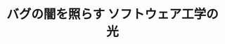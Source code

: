 ﻿---
title: "バグの闇を照らす ソフトウェア工学の光"
category: "情報理工"
vol: "77"
interviewee: "権藤 克彦"
url: ""
tags: []
pdf: "77-2-gondo.pdf"
facephoto: ""
career: ""
preface: "現代社会はコンピュータによって支えられている。そのコンピュータはソフトウェアに支えられて動い ている。では、ソフトウェアを開発する人間は一体何に支えられているのだろう。それこそがソフトウェ ア工学である。権藤先生は、ソフトウェア開発者がバグを生み出さないようにするため、開発者を支える さまざまなツールの開発を行なっている。世界を支えるソフトウェア工学の世界へ、ようこそ。"
---
